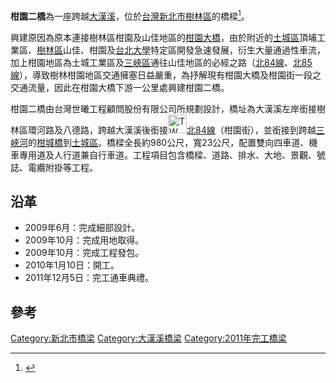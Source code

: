 {{Infobox_Bridge
|bridge_name= 柑園二橋
|image= 
|caption= 
|official_name= 
|also_known_as=
|carries= 雙向各二車道、機車專用道及人行道兼自行車道
|crosses= [[大漢溪|大漢溪]]
|locale= [[新北市|新北市]][[樹林區|樹林區]]
|engineering =台灣世曦工程顧問股份有限公司
|maint= 新北市政府工務局
|id= 
|design= 鋼構橋
|mainspan= 
|spans= 10 <ref name="廖耀宇">{{cite web|language=zh-tw|url=http://www.tpce.org.tw/tpce/h5/%E6%8A%80%E5%B8%AB%E6%9C%9F%E5%88%8A(%E7%AC%AC61%E6%9C%9F%E8%B5%B7)/%E7%AC%AC61%E6%9C%9F/61-15.pdf|title=河濱漫步看橋樑|author=廖耀宇|publisher=技師期刊第61期|date=2012年10月|accessdate=2014-05-16|archive-date=2014-05-21|archive-url=https://web.archive.org/web/20140521143356/http://www.tpce.org.tw/tpce/h5/%E6%8A%80%E5%B8%AB%E6%9C%9F%E5%88%8A(%E7%AC%AC61%E6%9C%9F%E8%B5%B7)/%E7%AC%AC61%E6%9C%9F/61-15.pdf|dead-url=yes}}</ref>
|pierswater= 9 <ref name="廖耀宇"/>
|length= 980公尺
|width= 23公尺
|clearance= 
|below= 
|traffic= 
|begin =2010年1月10日
|open= 2011年12月5日
|closed= 
|toll= 
|preceded = [[柑園大橋|柑園大橋]]
|followed = [[城林大橋|城林大橋]]
|map_cue= 
|map_image= 
|map_text= 
|map_width= 
|coordinates={{coord|24.967|N|121.40474|E|display=title,inline}}
|lat= 
|long= 
}}

'''柑園二橋'''為一座跨越[[大漢溪|大漢溪]]，位於[[台灣|台灣]][[新北市|新北市]][[樹林區|樹林區]]的橋樑<ref>{{Cite web |url=http://www.publicwork.tpc.gov.tw/_file/1246/SG/37839/D.html |title=臺北縣政府工務局-樹林市柑園二橋新建工程 |access-date=2010-06-17 |archive-date=2010-10-23 |archive-url=https://web.archive.org/web/20101023051516/http://www.publicwork.tpc.gov.tw/_file/1246/SG/37839/D.html |dead-url=yes }}</ref>。

興建原因為原本連接樹林區柑園及山佳地區的[[柑園大橋|柑園大橋]]，由於附近的[[土城區|土城區]]頂埔工業區、[[樹林區|樹林區]]山佳、柑園及[[台北大學|台北大學]]特定區開發急速發展，衍生大量通過性車流，加上柑園地區為土城工業區及[[三峽區|三峽區]]通往山佳地區的必經之路（[[北84線|北84線]]、[[北85線|北85線]]），導致樹林柑園地區交通擁塞日益嚴重，為抒解現有柑園大橋及柑園街一段之交通流量，因此在柑園大橋下游一公里處興建柑園二橋。

柑園二橋由台灣世曦工程顧問股份有限公司所規劃設計，橋址為大漢溪左岸銜接樹林區環河路及八德路，跨越大漢溪後銜接[[File:TW_THWtp84.png|30px]][[北84線|北84線]]（柑園街），並銜接到跨越[[三峽河|三峽河]]的[[柑城橋|柑城橋]]到[[土城區|土城區]]。橋樑全長約980公尺，寬23公尺，配置雙向四車道、機車專用道及人行道兼自行車道。工程項目包含橋樑、道路、排水、大地、景觀、號誌、電纜附掛等工程。

== 沿革 ==
*2009年6月：完成細部設計。
*2009年10月：完成用地取得。
*2009年10月：完成工程發包。
*2010年1月10日：開工。
*2011年12月5日：完工通車典禮。

== 參考 ==
{{reflist}}

{{淡水河流域橋樑}}
[[Category:新北市橋梁|Category:新北市橋梁]]
[[Category:大漢溪橋梁|Category:大漢溪橋梁]]
[[Category:2011年完工橋梁|Category:2011年完工橋梁]]